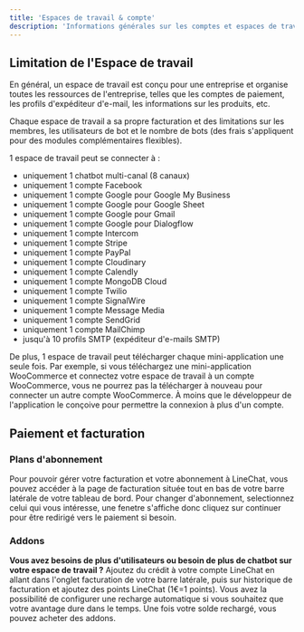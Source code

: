 ```yaml
---
title: 'Espaces de travail & compte'
description: 'Informations générales sur les comptes et espaces de travail LineChat'
---
```


## Limitation de l'Espace de travail

En général, un espace de travail est conçu pour une entreprise et organise toutes les ressources de l'entreprise, telles que les comptes de paiement, les profils d'expéditeur d'e-mail, les informations sur les produits, etc.

Chaque espace de travail a sa propre facturation et des limitations sur les membres, les utilisateurs de bot et le nombre de bots (des frais s'appliquent pour des modules complémentaires flexibles).

1 espace de travail peut se connecter à :

- uniquement 1 chatbot multi-canal (8 canaux)
- uniquement 1 compte Facebook
- uniquement 1 compte Google pour Google My Business
- uniquement 1 compte Google pour Google Sheet
- uniquement 1 compte Google pour Gmail
- uniquement 1 compte Google pour Dialogflow
- uniquement 1 compte Intercom
- uniquement 1 compte Stripe
- uniquement 1 compte PayPal
- uniquement 1 compte Cloudinary
- uniquement 1 compte Calendly
- uniquement 1 compte MongoDB Cloud
- uniquement 1 compte Twilio
- uniquement 1 compte SignalWire
- uniquement 1 compte Message Media
- uniquement 1 compte SendGrid
- uniquement 1 compte MailChimp
- jusqu'à 10 profils SMTP (expéditeur d'e-mails SMTP)

De plus, 1 espace de travail peut télécharger chaque mini-application une seule fois. Par exemple, si vous téléchargez une mini-application WooCommerce et connectez votre espace de travail à un compte WooCommerce, vous ne pourrez pas la télécharger à nouveau pour connecter un autre compte WooCommerce. À moins que le développeur de l'application le conçoive pour permettre la connexion à plus d'un compte.

## Paiement et facturation

### Plans d'abonnement 

Pour pouvoir gérer votre facturation et votre abonnement à LineChat, vous pouvez accéder à la page de facturation située tout en bas de votre barre latérale de votre tableau de bord. Pour changer d'abonnement, selectionnez celui qui vous intéresse, une fenetre s'affiche donc cliquez sur continuer pour être redirigé vers le paiement si besoin.

### Addons

**Vous avez besoins de plus d'utilisateurs ou besoin de plus de chatbot sur votre espace de travail ?** Ajoutez du crédit à votre compte LineChat en allant dans l'onglet facturation de votre barre latérale, puis sur historique de facturation et ajoutez des points LineChat (1€=1 points). Vous avez la possibilité de configurer une recharge automatique si vous souhaitez que votre avantage dure dans le temps. Une fois votre solde rechargé, vous pouvez acheter des addons.





